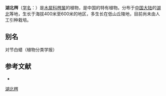 {{Speciesbox
| name = 湖北梣
| status = 
| status_system = 
| image =
| genus = Fraxinus
| species = hupehensis
| authority = Ch'ü
}}

'''湖北梣'''（[[学名|学名]]：{{lang|la|''Fraxinus hupehensis''}}）是[[木犀科|木犀科]][[梣属|梣属]]的植物，是中国的特有植物。分布于[[中国大陆|中国大陆]]的[[湖北|湖北]]等地，生长于海拔400米至600米的地区，多生长在低山丘陵地，目前尚未由人工引种栽培。

== 别名 ==
对节白蜡（植物分类学报）

== 参考文献 ==
<div class="references-small">
* {{cite web| url =http://www.bioinfo.cn/db05/KmzwSpecies.php?action=view&id=14069| title =湖北梣| work =《中国高等植物数据库全库》| publisher =中国科学院微生物研究所| author =昆明植物研究所| accessdate =2009-02-24| deadurl =yes| archiveurl =https://web.archive.org/web/20160305041358/http://www.bioinfo.cn/db05/KmzwSpecies.php?action=view&id=14069| archivedate =2016-03-05}}
</div>
{{Taxonbar|from=Q50841634}}

[[Category:梣属|湖北梣]]


{{植物小作品}}